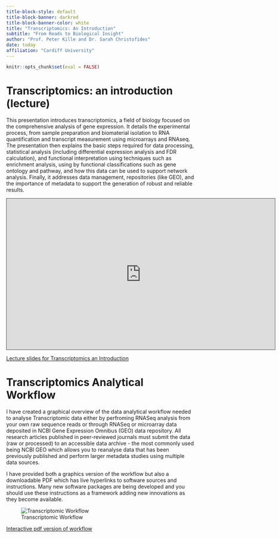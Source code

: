 ```yaml
---
title-block-style: default
title-block-banner: darkred
title-block-banner-color: white
title: "Transcriptomics: An Introduction"
subtitle: "From Reads to Biological Insight"
author: "Prof. Peter Kille and Dr. Sarah Christofides"
date: today
affiliation: "Cardiff University"
---
```


```r
knitr::opts_chunk$set(eval = FALSE)
```

# Transcriptomics: an introduction (lecture)

This presentation introduces transcriptomics, a field of biology focused on the comprehensive analysis of gene expression. It details the experimental process, from sample preparation and biomaterial isolation to RNA quantification and transcript measurement using microarrays and RNAseq. The presentation then explains the basic steps required for data processing, statistical analysis (including differential expression analysis and FDR calculation), and functional interpretation using techniques such as enrichment analysis, using by functional classifications such as gene ontology and pathway, and how this data can be used to support network analysis. Finally, it addresses data management, repositories (like GEO), and the importance of metadata to support the generation of robust and reliable results.

<iframe data-external="1" src="https://cardiff.cloud.panopto.eu/Panopto/Pages/Embed.aspx?id=e9593f8c-cc05-40e2-b06d-b0a700978ec3&amp;autoplay=false&amp;offerviewer=true&amp;showtitle=true&amp;showbrand=true&amp;captions=false&amp;interactivity=all" height="405" width="720" style="border: 1px solid #464646;" allowfullscreen allow="autoplay" aria-label="Panopto Embedded Video Player">

</iframe>

[Lecture slides for Transcriptomics an Introduction](pdfs/Transcriptomics_An_Introduction.pdf)

# Transcriptomics Analytical Workflow

I have created a graphical overview of the data analytical workflow needed to analyse Transcriptomic data either by perfroming RNASeq analysis from your own raw sequence reads or through RNASeq or microarray data deposited in NCBI Gene Expression Omnibus (GEO) data repository. All research articles published in peer-reviewed journals must submit the data (raw or processed) to an accessible data archive - the most commonly used being NCBI GEO which allows you to reanalyse data that has been previously published and perform larger metadata studies using multiple data sources.

I have provided both a graphics version of the workflow but also a downloadable PDF which has live hyperlinks to software sources and instructions. Many new software packages are being developed and you should use these instructions as a framework adding new innovations as they become available.

![Transcriptomic Workflow](images/Transcriptomics_Workflow.png)

[Interactive pdf version of workflow](pdfs/Transcriptomics_Workflow.pdf)
